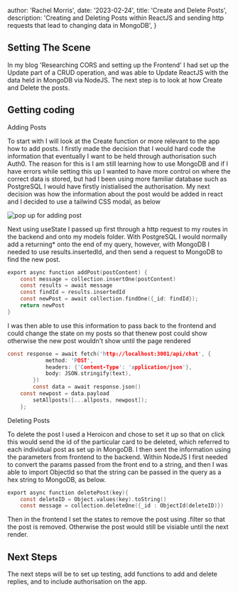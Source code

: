 
  author: 'Rachel Morris',
  date: '2023-02-24',
  title: 'Create and Delete Posts',
  description:
    'Creating and Deleting Posts within ReactJS and sending http requests that lead to changing data in MongoDB',
}



## Setting The Scene

In my blog 'Researching CORS and setting up the Frontend' I had set up the Update part of a CRUD operation, and was able to Update ReactJS with the data held in MongoDB via NodeJS. The next
step is to look at how Create and Delete the posts.

## Getting coding

Adding Posts

To start with I will look at the Create function or more relevant to the app how to add posts. I firstly made the decision that I would hard code the information that eventually I want to be 
held through authorisation such Auth0. The reason for this is I am still learning how to use MongoDB and if I have errors while setting this up I wanted to have more control on where the correct 
data is stored, but had I been using more familiar database such as PostgreSQL I would have firstly inistialised the authorisation. My next decision was how the information about the post would be
added in react and I decided to use a tailwind CSS modal, as below

<Image src={modal} alt="pop up for adding post"/> 

Next using useState I passed up first through a http request to my routes in the backend and onto my models folder. With PostgreSQL I would normally add a returning* onto the end of my query, however,
with MongoDB I needed to use results.insertedId, and then send a request to MongoDB to find the new post. 

```c
export async function addPost(postContent) {
    const message = collection.insertOne(postContent)
    const results = await message
    const findId = results.insertedId
    const newPost = await collection.findOne({_id: findId});
    return newPost 
}

```

I was then able to use this information to pass back to the frontend and could change the state on my posts so that thenew post could show otherwise the new post wouldn't show until the page rendered
 
```c
const response = await fetch('http://localhost:3001/api/chat', {
			method: 'POST',
			headers: {'Content-Type': 'application/json'},
			body: JSON.stringify(text),
		})
		const data = await response.json()
    const newpost = data.payload
		setAllposts([...allposts, newpost]);
	};

````

Deleting Posts

To delete the post I used a Heroicon and chose to set it up so that on click this would send the id of the particular card to be deleted, which referred to each individual post as set up in MongoDB.
I then sent the information using the parameters from frontend to the backend. Within NodeJS I first needed to convert the params passed from the front end to a string, and then I was able to import 
ObjectId so that the string can be passed in the query as a hex string to MongoDB, as below.

```c
export async function deletePost(key){
    const deleteID = Object.values(key).toString()
    const message = collection.deleteOne({_id : ObjectId(deleteID)})
```

Then in the frontend I set the states to remove the post using .filter so that the post is removed. Otherwise the post would still be visiable until the next render.

## Next Steps

The next steps will be to set up testing, add functions to add and delete replies, and to include authorisation on the app.